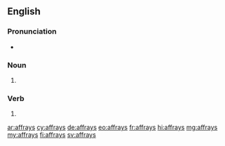 ==English==

===Pronunciation===
* {{rhymes|eɪz|lang=en}}

===Noun===
{{head|en|noun plural form}}

# {{plural of|affray|lang=en}}

===Verb===
{{head|en|verb form}}

# {{en-third-person singular of|affray}}

[[ar:affrays]]
[[cy:affrays]]
[[de:affrays]]
[[eo:affrays]]
[[fr:affrays]]
[[hi:affrays]]
[[mg:affrays]]
[[my:affrays]]
[[fi:affrays]]
[[sv:affrays]]